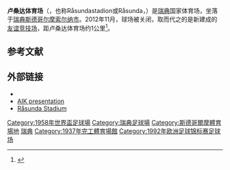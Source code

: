 {{Expand language|1=sv|time=2020-07-26T03:57:07+00:00}}
{{NoteTA
|G1=足球
}}
{{Infobox stadium
| name                = 卢桑达体育场
| nickname            = 
| logo_image          = 
| logo_caption        = 
| image               = Råsunda February 2013 01.jpg
| image_size          = 250px
| caption             = 2013年2月拆除时的卢桑达体育场
| fullname            = 卢桑达足球体育场
| former_names        = 
| location            = [[瑞典|瑞典]][[斯德哥尔摩省|斯德哥尔摩]][[索尔纳市|索尔纳市]]
| coordinates         = {{coord|59|21|45.87|N|17|59|46.71|E|type:landmark|display=title}}
| broke_ground        = 
| built               = ?–1937年
| opened              = 1937年5月17日
| renovated           = 1985年
| expanded            = 1958年
| closed              = 2012年
| demolished          = 2013年
| owner               = [[瑞典足球協會|瑞典足球協會]]
| operator            = 
| surface             = 
| scoreboard          = 
| cost                = 
| architect           = 比尔格·伯格斯特伦<br />斯文·伊瓦尔·林德
| project_manager     = 
| structural engineer = 
| services engineer   = 
| general_contractor  = 
| main_contractors    = 
| capacity            = 36,608<ref>{{Cite web |url=https://www.uefa.com/MultimediaFiles/Download/FirstDiv/uefaorg/Publications/01/67/03/93/1670393_DOWNLOAD.pdf |title=存档副本 |accessdate=2020-07-26 |archive-date=2012-05-26 |archive-url=https://web.archive.org/web/20120526114424/http://www.uefa.com/MultimediaFiles/Download/FirstDiv/uefaorg/Publications/01/67/03/93/1670393_DOWNLOAD.pdf |dead-url=no }}</ref>
| suites              = 
| record_attendance   = 52,943
| dimensions          = 105 x 68 m
| acreage             = 
| volume              = 
| tenants = [[瑞典國家足球隊|瑞典國家足球隊]]（1937年–2012年）<br />[[AIK足球隊|AIK足球隊]]（1937年–2012年）<br>[[佐加頓斯體育會足球隊|佐加頓斯體育會足球隊]]（1989年–1990年，2004年）
| embedded            =
| website             = <!-- {{URL|example.com}} -->
}}
'''卢桑达体育场'''（{{lang-sv|Råsunda fotbollsstadion}}，也称Råsundastadion或Råsunda，{{IPA-sv|ˈrôːˌsɵnːda|lang|sv-Råsunda.ogg}}）是[[瑞典|瑞典]]国家体育场，坐落于[[瑞典|瑞典]][[斯德哥尔摩省|斯德哥尔摩]][[索尔纳市|索尔纳市]]。2012年11月，球场被关闭，取而代之的是新建成的[[友谊竞技场|友谊竞技场]]，距卢桑达体育场约1公里<ref>{{cite web|url=http://www.cisionwire.com/fabege/fabege-and-peab-acquire-rasunda-football-stadium|title=Fabege - press release|publisher=Cision Wire|accessdate=2009-12-11|dead-url=yes|archiveurl=https://archive.is/20130119052913/http://www.cisionwire.com/fabege/fabege-and-peab-acquire-rasunda-football-stadium|archivedate=2013-01-19}}</ref>。

==参考文献==
{{reflist}}

==外部链接==
*{{commonscat-inline|Råsunda Stadium}}
* [https://web.archive.org/web/20050829143201/http://aik.se/fotboll/arena/omrasunda.html AIK presentation]
* [http://allstadiums.ru/evropa/stadiony-shvecii/rasunda-stadium.html Råsunda Stadium]{{Wayback|url=http://allstadiums.ru/evropa/stadiony-shvecii/rasunda-stadium.html |date=20120118122153 }}

{{s-start}}
{{succession box |
  title=[[國際足協世界盃|國際足協世界盃]]<br>决赛场馆|
  before={{tsl|en|Wankdorf Stadium|范可多夫体育场|范可多夫体育场}} <br/> [[伯尔尼|伯尔尼]]|
  after=[[胡里奧·馬丁尼茲·普拉達諾斯國家體育場|国家体育场]] <br/> [[圣地亚哥_(智利)|圣地亚哥]]|
  years=[[1958年國際足協世界盃|1958年]]
}}
{{succession box |
  title=[[國際足協女子世界盃|國際足協女子世界盃]]<br>决赛场馆|
  before=[[天河体育场|天河体育场]] <br/> [[广州市|广州]]|
  after=[[玫瑰碗_(體育場)|玫瑰碗]]<br>[[帕萨迪纳_(加利福尼亚州)|帕萨迪纳]]|
  years=[[1995年國際足協女子世界盃|1995年]]
}}
{{succession box |
  title=[[欧洲杯赛冠军杯|欧洲杯赛冠军杯]]<br>{{tsl|en|UEFA Cup Winners' Cup finals|欧洲杯赛冠军杯决赛|决赛场馆}}|
  before=[[飛燕諾球場|飛燕諾球場]] <br> [[鹿特丹|鹿特丹]]|
  after=[[維拉公園球場|維拉公園球場]] <br> [[伯明翰|伯明翰]]|
  years=[[1997–98年歐洲盃賽冠軍盃|1998年]]
}}
{{s-end}}
{{FIFA World Cup Final stadiums}}
[[Category:1958年世界盃足球場|Category:1958年世界盃足球場]]
[[Category:瑞典足球場|Category:瑞典足球場]]
[[Category:斯德哥爾摩體育場地|Category:斯德哥爾摩體育場地]]
[[Category:國家體育場|瑞典]]
[[Category:1937年完工體育場館|Category:1937年完工體育場館]]
[[Category:1992年欧洲足球锦标赛足球场|Category:1992年欧洲足球锦标赛足球场]]

{{Gymnasium-stub}}